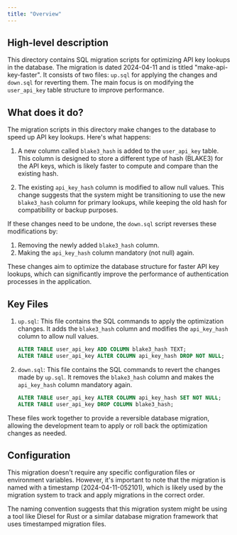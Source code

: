 ```yaml
---
title: "Overview"
---
```


## High-level description
This directory contains SQL migration scripts for optimizing API key lookups in the database. The migration is dated 2024-04-11 and is titled "make-api-key-faster". It consists of two files: `up.sql` for applying the changes and `down.sql` for reverting them. The main focus is on modifying the `user_api_key` table structure to improve performance.

## What does it do?
The migration scripts in this directory make changes to the database to speed up API key lookups. Here's what happens:

1. A new column called `blake3_hash` is added to the `user_api_key` table. This column is designed to store a different type of hash (BLAKE3) for the API keys, which is likely faster to compute and compare than the existing hash.

2. The existing `api_key_hash` column is modified to allow null values. This change suggests that the system might be transitioning to use the new `blake3_hash` column for primary lookups, while keeping the old hash for compatibility or backup purposes.

If these changes need to be undone, the `down.sql` script reverses these modifications by:

1. Removing the newly added `blake3_hash` column.
2. Making the `api_key_hash` column mandatory (not null) again.

These changes aim to optimize the database structure for faster API key lookups, which can significantly improve the performance of authentication processes in the application.

## Key Files

1. `up.sql`:
   This file contains the SQL commands to apply the optimization changes. It adds the `blake3_hash` column and modifies the `api_key_hash` column to allow null values.

   ```sql
   ALTER TABLE user_api_key ADD COLUMN blake3_hash TEXT;
   ALTER TABLE user_api_key ALTER COLUMN api_key_hash DROP NOT NULL;
   ```

2. `down.sql`:
   This file contains the SQL commands to revert the changes made by `up.sql`. It removes the `blake3_hash` column and makes the `api_key_hash` column mandatory again.

   ```sql
   ALTER TABLE user_api_key ALTER COLUMN api_key_hash SET NOT NULL;
   ALTER TABLE user_api_key DROP COLUMN blake3_hash;
   ```

These files work together to provide a reversible database migration, allowing the development team to apply or roll back the optimization changes as needed.

## Configuration
This migration doesn't require any specific configuration files or environment variables. However, it's important to note that the migration is named with a timestamp (2024-04-11-052101), which is likely used by the migration system to track and apply migrations in the correct order.

The naming convention suggests that this migration system might be using a tool like Diesel for Rust or a similar database migration framework that uses timestamped migration files.